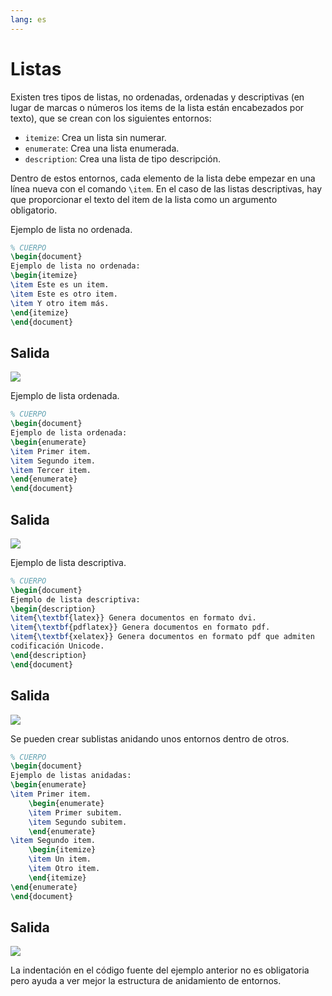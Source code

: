 ```yaml
---
lang: es
---
```


# Listas

Existen tres tipos de listas, no ordenadas, ordenadas y descriptivas (en lugar de marcas o números los items de la lista están encabezados por texto), que se crean con los siguientes entornos:

- `itemize`: Crea un lista sin numerar.
- `enumerate`: Crea una lista enumerada.
- `description`: Crea una lista de tipo descripción.

Dentro de estos entornos, cada elemento de la lista debe empezar en una línea nueva con el comando `\item`. En el caso de las listas descriptivas, hay que proporcionar el texto del item de la lista como un argumento obligatorio.

:::{#exm-lista-no-ordenada}

Ejemplo de lista no ordenada.

```latex
% CUERPO
\begin{document}
Ejemplo de lista no ordenada:
\begin{itemize}
\item Este es un item.
\item Este es otro item.
\item Y otro item más.
\end{itemize}
\end{document}
```

:::{.callout-note collapse="true" icon=false}
## Salida
![](img/listas/lista-no-ordenad.png)
:::
:::

:::{#exm-lista-ordenada}
Ejemplo de lista ordenada.

```latex
% CUERPO
\begin{document}
Ejemplo de lista ordenada:
\begin{enumerate}
\item Primer item.
\item Segundo item.
\item Tercer item.
\end{enumerate}
\end{document}
```

:::{.callout-note collapse="true" icon=false}
## Salida
![](img/listas/lista-ordenada.png)
:::
:::

:::{#exm-lista-descriptiva}
Ejemplo de lista descriptiva.

```latex
% CUERPO
\begin{document}
Ejemplo de lista descriptiva:
\begin{description}
\item{\textbf{latex}} Genera documentos en formato dvi.
\item{\textbf{pdflatex}} Genera documentos en formato pdf.
\item{\textbf{xelatex}} Genera documentos en formato pdf que admiten 
codificación Unicode.
\end{description}
\end{document}
```

:::{.callout-note collapse="true" icon=false}
## Salida
![](img/listas/lista-desciptiva.png)
:::
:::

Se pueden crear sublistas anidando unos entornos dentro de otros.

:::{#exm-listas-anidadas}

```latex
% CUERPO
\begin{document}
Ejemplo de listas anidadas:
\begin{enumerate}
\item Primer item.
    \begin{enumerate}
    \item Primer subitem.
    \item Segundo subitem.
    \end{enumerate}
\item Segundo item.
    \begin{itemize}
    \item Un item.
    \item Otro item.
    \end{itemize}
\end{enumerate}
\end{document}
```

:::{.callout-note collapse="true" icon=false}
## Salida
![](img/listas/listas-anidadas.png)
:::
:::

La indentación en el código fuente del ejemplo anterior no es obligatoria pero ayuda a ver mejor la estructura de anidamiento de entornos.